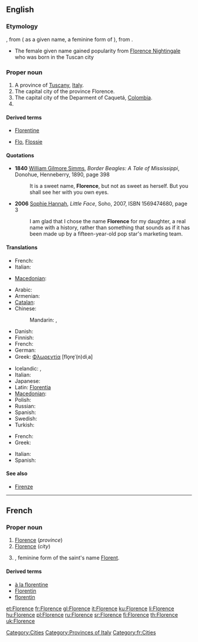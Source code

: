 ==English==

===Etymology===
{{etyl|fr|en}} {{term|Florence|lang=fr}}, from {{etyl|la|en}} {{term|Florentia|lang=la}} ( as a given name, a feminine form of {{term|Florentius|lang=la}}), from {{term|florens||flowering, flourishing|lang=la}}.
* The female given name gained popularity from [[w:Florence Nightingale|Florence Nightingale]] who was born in the Tuscan city

===Proper noun===
{{en-proper noun}}

# A province of [[Tuscany]], [[Italy]].
# The capital city of the province Florence.
# The capital city of the Deparment of Caquetá, [[Colombia]].
# {{given name|female|from=Latin}}

====Derived terms====
* [[Florentine]]
* {{sense|pet forms of the given name}} [[Flo]], [[Flossie]]

====Quotations====
* '''1840''' [[w:William Gilmore Simms|William Gilmore Simms]], ''Border Beagles: A Tale of Mississippi'', Donohue, Henneberry, 1890, page 398
*: It is a sweet name, '''Florence''', but not as sweet as herself. But you shall see her with you own eyes.
* '''2006''' [[w:Sophie Hannah|Sophie Hannah]], ''Little Face'', Soho, 2007, ISBN 1569474680, page 3
*: I am glad that I chose the name '''Florence''' for my daughter, a real name with a history, rather than something that sounds as if it has been made up by a fifteen-year-old pop star's marketing team.

====Translations====
{{trans-top|province}}
* French: {{t+|fr|Florence}}
* Italian: {{t+|it|Firenze}}
{{trans-mid}}
* [[Macedonian]]: {{t|mk|Фиренца|f|tr=Firénca}}
{{trans-bottom}}

{{trans-top|city}}
* Arabic: {{t|ar|فلورنسا|f|tr=florensa}}
* Armenian: {{t-|hy|Ֆլորենցիա|tr=Florenc’ia}}
* [[Catalan]]: {{t|ca|Florència|f}}
* Chinese:
*: Mandarin: {{t|cmn|佛羅倫薩|sc=Hani}},  {{t|cmn|佛罗伦萨|tr=Fóluólúnsà|sc=Hani}}
* Danish: {{t-|da|Firenze}}
* Finnish: {{t+|fi|Firenze}}
* French: {{t+|fr|Florence|f}}
* German: {{t+|de|Florenz|n}}
* Greek: [[Φλωρεντία]] [flo̞re̞ˈ(n)diˌa] {{f}}
{{trans-mid}}
* Icelandic: {{t|is|Flórens|f}},  {{qualifier|rare or dated}} {{t|is|Fagurborg|f}}
* Italian: {{t+|it|Firenze}}
* Japanese: {{t|ja|フィレンツェ|tr=Firentse}}
* Latin: [[Florentia]]
* [[Macedonian]]: {{t|mk|Фиренца|f|tr=Firénca}}
* Polish: {{t+|pl|Florencja}}
* Russian: {{t|ru|Флоренция|f|tr=Floréncija}}
* Spanish: {{t+|es|Florencia}}
* Swedish: {{t|sv|Florens}}
* Turkish: {{t+|tr|Floransa}}
{{trans-bottom}}

{{trans-top|female given name}}
* French: {{t+|fr|Florence}}
* Greek: {{t+|el|Ευανθία|sc=Grek}}
{{trans-mid}}
* Italian: {{t+|it|Fiorenza|f}}
* Spanish: {{t+|es|Florencia}}
{{trans-bottom}}

====See also====
* [[Firenze]]

[[Category:Cities]]
[[Category:Provinces of Italy]]

----

==French==

===Proper noun===
{{infl|fr|proper noun|g=f}}

# [[#English|Florence]] (''province'')
# [[#English|Florence]] (''city'')
# {{given name|female|lang=fr}}, feminine form of the saint's name [[Florent]].

====Derived terms====
* [[à la florentine]]
* [[Florentin]]
* [[florentin]]

[[Category:fr:Cities]]

[[et:Florence]]
[[fr:Florence]]
[[gl:Florence]]
[[it:Florence]]
[[ku:Florence]]
[[li:Florence]]
[[hu:Florence]]
[[pl:Florence]]
[[ru:Florence]]
[[sr:Florence]]
[[fi:Florence]]
[[th:Florence]]
[[uk:Florence]]